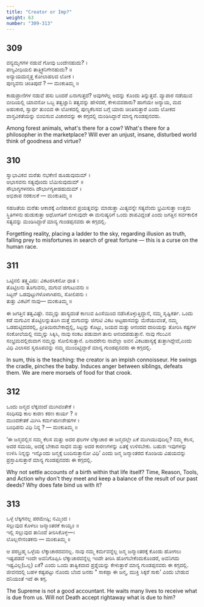 ```yaml
---
title: "Creator or Imp?"
weight: 63
number: "309-313"
---
```


## 309

ವನ್ಯಮೃಗಗಳ ನಡುವೆ ಗೋವು ಬಂದೇನಹುದು? ।  
ಪಣ್ಯವೀಧಿಯಲಿ ತಾತ್ತ್ವಿಕನಿಗೇನಹುದು‌? ॥  
ಅನ್ಯಾಯದುನ್ಮತ್ತ ಕೋಲಾಹಲದ ಲೋಕ ।  
ಪುಣ್ಯವನು ಚಿಂತಿಪುದೆ ? — ಮಂಕುತಿಮ್ಮ ॥

ಕಾಡುಪ್ರಾಣಿಗಳ ನಡುವೆ ಹಸು ಬಂದರೆ ಏನಾಗುತ್ತದೆ? ಅವುಗಳೆಲ್ಲ ಅದನ್ನು ಕೊಂದು ತಿನ್ನುತ್ತವೆ. ವ್ಯಾಪಾರ ನಡೆಯುವ ಬೀದಿಯಲ್ಲಿ ಯಾವನೋ ಒಬ್ಬ ತತ್ವಜ್ಞಾನಿ ತತ್ವವನ್ನು ಹೇಳಿದರೆ, ಕೇಳುವವರಾರು? ಹಾಗೆಯೇ ಅನ್ಯಾಯ, ಮದ ಅಹಂಕಾರ, ಸ್ವಾರ್ಥ ತುಂಬಿದ ಈ ಲೋಕದಲ್ಲಿ ಪುಣ್ಯಕೆಲಸದ ಬಗ್ಗೆ ಯಾರು ಚಿಂತಿಸುತ್ತಾರೆ ಎಂದು ಲೋಕದ ವಾಸ್ತವಿಕತೆಯನ್ನು ಬಿಂಬಿಸುವ ವಿಚಾರವನ್ನು ಈ ಕಗ್ಗದಲ್ಲಿ ಮಂಡಿಸಿದ್ದಾರೆ ಮಾನ್ಯ ಗುಂಡಪ್ಪನವರು.

Among forest animals, what's there for a cow? What's there for a philosopher in the marketplace? Will ever an unjust, insane, disturbed world think of goodness and virtue?

## 310

ಸ್ವಾಭಾವಿಕವ ಮರೆತು ನಭಕೇಣಿ ಹೂಡುವುದುಮ್ ।  
ಆಭಾಸವನು ಸತ್ಯವೊಂದು ಬೆಮಿಸುವುದುಮ್ ॥  
ಸೌಭಾಗ್ಯಗಳನರಸಿ ದೌರ್ಭಾಗ್ಯಕೀಡಹುದುಮ್ ।  
ಅಭಿಶಾಪ ನರಕುಲಕೆ — ಮಂಕುತಿಮ್ಮ ॥

ಸಹಜತೆಯ ಮರೆತು ಆಕಾಶಕ್ಕೆ ಎಣಿಹಾಕುವ ಪ್ರಯತ್ನವನ್ನು ಮಾಡುತ್ತಾ ಮಿತ್ಯವನ್ನೇ ಸತ್ಯವೆಂದು ಭ್ರಮಿಸುತ್ತಾ ಉತ್ತಮ ಸ್ಥಿತಿಗಳನು ಹುಡುಕುತ್ತಾ ಅಧೋಗತಿಗೆ ಬೀಳುವುದೇ ಈ ಮನುಷ್ಯರಿಗೆ ಒಂದು ಶಾಪವಿದ್ದಂತೆ ಎಂದು ಜಗತ್ತಿನ ಸರ್ವಕಾಲಿಕ ಸತ್ಯವನ್ನು ಮಂಡಿಸಿದ್ದಾರೆ ಮಾನ್ಯ ಗುಂಡಪ್ಪನವರು ಈ ಕಗ್ಗದಲ್ಲಿ.

Forgetting reality, placing a ladder to the sky, regarding illusion as truth, falling prey to misfortunes in search of great fortune — this is a curse on the human race.

## 311

ಒಟ್ಟಿನಲಿ ತತ್ತ್ವವಿದು: ವಿಕಟರಸಿಕನೋ ಧಾತ ।  
ತೊಟ್ಟಿಲನು ತೂಗುವನು, ಮಗುವ ಜಿಗುಟುವನು ॥  
ಸಿಟ್ಟನ್ ಒಡವುಟ್ಟುಗಳೊಳಾಗಿಪನು, ಸೋಲಿಪನು ।  
ತುತ್ತು ವಿಕಟಿಗೆ ನಾವು— ಮಂಕುತಿಮ್ಮ ॥

ಈ ಜಗತ್ತಿನ ತತ್ವವಿಷ್ಟೇ. ನಮ್ಮನ್ನು ಹಾಸ್ಯದಂತೆ ಕಾಣುವ ಹಿಂಸೆಯಿಂದ ನಡೆಸಿಕೊಳ್ಳುತ್ತಿದ್ದಾನೆ, ನಮ್ಮ ಸೃಷ್ಟಿಕರ್ತ. ಒಂದು ಕಡೆ ಮಗುವಿನ ತೊಟ್ಟಿಲನ್ನುತೂಗಿ ಮತ್ತೆ ಮಗುವನ್ನು ಜಿಗುಟಿ ವಿಕಟ ಅಟ್ಟಹಾಸವನ್ನು ಮೆರೆಯುವಂತೆ, ನಮ್ಮ ಒಡಹುಟ್ಟಿದವರಲ್ಲಿ, ಪ್ರೀತಿಯಿರಬೇಕಾದ್ದಲ್ಲಿ, ಸಿಟ್ಟನ್ನು ಕೊಟ್ಟು, ಜಯದ ಮತ್ತು ಆನಂದದ ದಾರಿಯನ್ನು ತೋರಿಸಿ ಕಷ್ಟಗಳ ಸಂಕೋಲೆಯಲ್ಲಿ ನಮ್ಮನ್ನು ಸಿಕ್ಕಿಸಿ, ನಾವು ಸಂಕಟ ಪಡುವಾಗ ತಾನು ಆನಂದಪಡುತ್ತಾನೆ. ನಾವು ಗೆಲುವಿನ ಸಂಭ್ರಮದಲ್ಲಿರುವಾಗ ನಮ್ಮನ್ನು ಸೋಲಿಸುತ್ತಾನೆ. ಏನಾದರೇನು ನಾವೆಲ್ಲಾ ಅವನ ವಿಕಟಹಾಸ್ಯಕ್ಕೆ ತುತ್ತಾಗಿದ್ದೇವೆ,ಎಂದು ವಿಧಿ ವಿಲಾಸದ ಸ್ವರೂಪವನ್ನು ನಮ್ಮ ಮುಂದಿಟ್ಟಿದ್ದಾರೆ ಮಾನ್ಯ ಗುಂಡಪ್ಪನವರು ಈ ಕಗ್ಗದಲ್ಲಿ.

In sum, this is the teaching: the creator is an impish connoisseur. He swings the cradle, pinches the baby. Induces anger between siblings, defeats them. We are mere morsels of food for that crook.

## 312

ಒಂದು ಜನ್ಮದ ಲೆಕ್ಕವಂದೆ ಮುಗಿವಂತೇಕೆ ।  
ಸಂಧಿಸವು ಕಾಲ ಕಾರಣ ಕರಣ ಕಾರ್ಯ ? ॥  
ಮುಂದಕೇತಕೆ ಮಿಗಿಸಿ ಕರ್ಮಋಣಶೇಷಗಳ ।  
ಬಂಧಿಪನು ವಿಧಿ ನಿನ್ನ ? — ಮಂಕುತಿಮ್ಮ ॥

‘ಈ ಜನ್ಮದಲ್ಲಿನ ನಮ್ಮ ಕೆಲಸ ಮತ್ತು ಅದರ ಫಲಗಳ ಲೆಕ್ಕಾಚಾರ ಈ ಜನ್ಮದಲ್ಲೇ ಏಕೆ ಮುಗಿಯುವುದಿಲ್ಲ? ನಮ್ಮ ಕೆಲಸ, ಅದರ ಸಮಯ, ಅದಕ್ಕೆ ಬೇಕಾದ ಸಾಧನ ಮತ್ತು ಅದರ ಕಾರಣಗಳನ್ನು ಏತಕ್ಕೆ ಉಳಿಸಬೇಕು. ಬಹುಶಃ ಇವುಗಳನ್ನು ಉಳಿಸಿ ನಿನ್ನನ್ನು ಇನ್ನೊಂದು ಜನ್ಮಕ್ಕೆ ಬಂದಿಸುತ್ತಾನೋ ವಿಧಿ’ ಎಂದು ಜನ್ಮ ಜನ್ಮಾಂತರದ ಕೊಂಡಿಯ ವಿಷಯವನ್ನು ಪ್ರಸ್ತಾಪಿಸುತ್ತಾರೆ ಮಾನ್ಯ ಗುಂಡಪ್ಪನವರು ಈ ಕಗ್ಗದಲ್ಲಿ.

Why not settle accounts of a birth within that life itself? Time, Reason, Tools, and Action why don't they meet and keep a balance of the result of our past deeds? Why does fate bind us with it?

## 313

ಒಳ್ಳೆ ಲೆಕ್ಕಿಗನಲ್ಲ ಪರಮೇಷ್ಠಿ; ನಮ್ಮಿಂದ ।  
ಸಲ್ಲುವುದ ಕೊಳಲು ಜನ್ಮಾಂತರಕೆ ಕಾಯ್ವಂ ॥  
ಇಲ್ಲಿ ಸಲ್ಲುವುದ ತಾನಿಂದೆ ತೀರಿಸಿಕೊಳ್ಳ—।  
ಲೊಲ್ಲನೇನಂತಕನು — ಮಂಕುತಿಮ್ಮ ॥

ಆ ಪರಬ್ರಹ್ಮ ಒಳ್ಳೆಯ ಲೆಕ್ಕಾಚಾರದವನಲ್ಲ. ನಾವು ನಮ್ಮ ಕರ್ಮವನ್ನೆಲ್ಲ ಜನ್ಮ ಜನ್ಮಾಂತರಕ್ಕೆ ಕೊಂಡು ಹೋಗಲು ಇಷ್ಟಪಡದೆ ಇಂದೇ ಅವನಿಗೊಪ್ಪಿಸಿ ಲೆಕ್ಕಾಚಾರವನ್ನೆಲ್ಲ ಇಂದೇ ತೀರಿಸಿ ಹೋಗಬೇಕೆಂದುಕೊಂಡರೆ, ಅವನಿಗದು ಇಷ್ಟವಿಲ್ಲ(ಒಲ್ಲ) ಏಕೆ? ಎಂದು ಒಂದು ತಾತ್ವಿಕವಾದ ಪ್ರಶ್ನೆಯನ್ನು ಕೇಳುತ್ತಾರೆ ಮಾನ್ಯ ಗುಂಡಪ್ಪನವರು ಈ ಕಗ್ಗದಲ್ಲಿ. ಜೀವನದಲ್ಲಿ ಬಹಳ ಕಷ್ಟಪಟ್ಟು ನೊಂದು ಬೆಂದ ಜನರು \" ಸಾಕಪ್ಪಾ ಈ ಜನ್ಮ, ಮುಕ್ತಿ ಸಿಕ್ಕರೆ ಸಾಕು’ ಎಂದು ಬೇಡುವ ದನಿಯಂತೆ ಇದೆ ಈ ಕಗ್ಗ.

The Supreme is not a good accountant. He waits many lives to receive what is due from us. Will not Death accept rightaway what is due to him?
